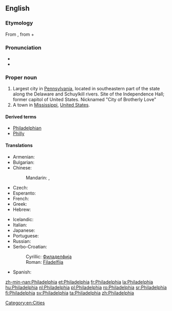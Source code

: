 ==English==
{{wikipedia|Philadelphia, Pennsylvania}}

===Etymology===
From {{etyl|grc}} {{term|Φιλαδέλφεια|tr=Philadelphia|lang=grc|sc=polytonic}}, from {{term|φιλέω||I love|tr=phileō|lang=grc|sc=polytonic}} + {{term|ἀδελφός||brother|tr=adelphos|lang=grc|sc=polytonic}}

===Pronunciation===
* {{audio|en-uk-Philadelphia.ogg|Audio (UK)}}
* {{audio|en-us-Philadelphia.ogg|Audio (US)}}

===Proper noun===
{{en-proper noun}}

# Largest city in [[Pennsylvania]], located in southeastern part of the state along the Delaware and Schuylkill rivers. Site of the Independence Hall; former capitol of United States. Nicknamed "City of Brotherly Love"
# A town in [[Mississippi]], [[United States]].

====Derived terms====
* [[Philadelphian]]
* [[Philly]]

====Translations====
{{trans-top|large city}}
* Armenian: {{t-|hy|Ֆիլադելֆիա|tr=Filadelfia|sc=Armn}}
* Bulgarian: {{t-|bg|Филаделфия|f|tr=Filadélfija|sc=Cyrl}}
* Chinese:
*: Mandarin: {{t|cmn|費城|sc=Hani}}, {{t|cmn|费城|tr=Fèichéng|sc=Hani}}
* Czech: {{t-|cs|Filadelfie|f}}
* Esperanto: {{t-|eo|Filadelfio}}
* French: {{t+|fr|Philadelphie}}
* Greek: {{t-|el|Φιλαδέλφεια|f|tr=Filadélfeia|sc=Grek}}
* Hebrew: {{t-|he|פילדלפיה|f|alt=פִילָדֶלְפִיָּה|tr=filadélfia}}
{{trans-mid}}
* Icelandic: {{t-|is|Fíladelfía|f}}
* Italian: {{t+|it|Filadelfia|f}}
* Japanese: {{t-|ja|フィラデルフィア|tr=Firaderufia|sc=Jpan}}
* Portuguese: {{t+|pt|Filadélfia|f}}
* Russian: {{t-|ru|Филадельфия|f|tr=Filadél’fija|sc=Cyrl}}
* Serbo-Croatian:
*: Cyrillic: [[Филаделфија#Serbo-Croatian|Филаделфија]] {{f}}
*: Roman: [[Filadelfija#Serbo-Croatian|Filadelfija]] {{f}}
* Spanish: {{t+|es|Filadelfia|f}}
{{trans-bottom}}

[[Category:en:Cities]]

[[zh-min-nan:Philadelphia]]
[[et:Philadelphia]]
[[fr:Philadelphia]]
[[la:Philadelphia]]
[[hu:Philadelphia]]
[[nl:Philadelphia]]
[[pl:Philadelphia]]
[[ro:Philadelphia]]
[[sr:Philadelphia]]
[[fi:Philadelphia]]
[[sv:Philadelphia]]
[[ta:Philadelphia]]
[[zh:Philadelphia]]
